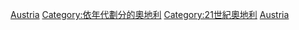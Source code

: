 {{Portal|奧地利}}
{{Commons category|Austria in the 2000s}}

[[Category:2000年代各國|Austria]]
[[Category:依年代劃分的奧地利|Category:依年代劃分的奧地利]]
[[Category:21世紀奧地利|Category:21世紀奧地利]]
[[Category:2000年代歐洲|Austria]]